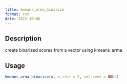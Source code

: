 ```yaml
--- 
title: kmeans_arma_binarize 
format: rst 
date: 2022-10-06 
--- 
```


## Description

create binarized scores from a vector using kmeans_arma


## Usage

```r
kmeans_arma_binarize(x, n_iter = 5, set.seed = NULL)
```


